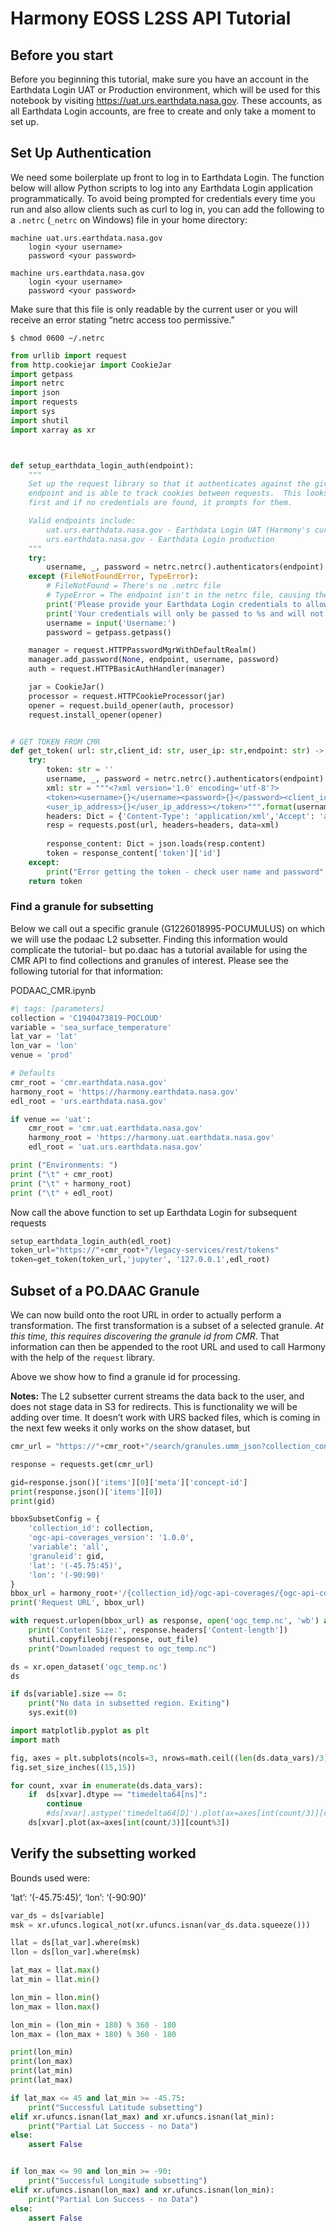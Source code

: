 # Harmony EOSS L2SS API Tutorial

## Before you start
Before you beginning this tutorial, make sure you have an account in the Earthdata Login UAT or Production environment, which 
will be used for this notebook by visiting [https://uat.urs.earthdata.nasa.gov](https://uat.urs.earthdata.nasa.gov).
These accounts, as all Earthdata Login accounts, are free to create and only take a moment to set up.

## Set Up Authentication

We need some boilerplate up front to log in to Earthdata Login.  The function below will allow Python
scripts to log into any Earthdata Login application programmatically.  To avoid being prompted for
credentials every time you run and also allow clients such as curl to log in, you can add the following
to a `.netrc` (`_netrc` on Windows) file in your home directory:

```
machine uat.urs.earthdata.nasa.gov
    login <your username>
    password <your password>
    
machine urs.earthdata.nasa.gov
    login <your username>
    password <your password>
```

Make sure that this file is only readable by the current user or you will receive an error stating
"netrc access too permissive."

`$ chmod 0600 ~/.netrc` 

```python
from urllib import request
from http.cookiejar import CookieJar
import getpass
import netrc
import json
import requests
import sys
import shutil
import xarray as xr



def setup_earthdata_login_auth(endpoint):
    """
    Set up the request library so that it authenticates against the given Earthdata Login
    endpoint and is able to track cookies between requests.  This looks in the .netrc file 
    first and if no credentials are found, it prompts for them.

    Valid endpoints include:
        uat.urs.earthdata.nasa.gov - Earthdata Login UAT (Harmony's current default)
        urs.earthdata.nasa.gov - Earthdata Login production
    """
    try:
        username, _, password = netrc.netrc().authenticators(endpoint)
    except (FileNotFoundError, TypeError):
        # FileNotFound = There's no .netrc file
        # TypeError = The endpoint isn't in the netrc file, causing the above to try unpacking None
        print('Please provide your Earthdata Login credentials to allow data access')
        print('Your credentials will only be passed to %s and will not be exposed in Jupyter' % (endpoint))
        username = input('Username:')
        password = getpass.getpass()

    manager = request.HTTPPasswordMgrWithDefaultRealm()
    manager.add_password(None, endpoint, username, password)
    auth = request.HTTPBasicAuthHandler(manager)

    jar = CookieJar()
    processor = request.HTTPCookieProcessor(jar)
    opener = request.build_opener(auth, processor)
    request.install_opener(opener)


# GET TOKEN FROM CMR 
def get_token( url: str,client_id: str, user_ip: str,endpoint: str) -> str:
    try:
        token: str = ''
        username, _, password = netrc.netrc().authenticators(endpoint)
        xml: str = """<?xml version='1.0' encoding='utf-8'?>
        <token><username>{}</username><password>{}</password><client_id>{}</client_id>
        <user_ip_address>{}</user_ip_address></token>""".format(username, password, client_id, user_ip)
        headers: Dict = {'Content-Type': 'application/xml','Accept': 'application/json'}
        resp = requests.post(url, headers=headers, data=xml)
        
        response_content: Dict = json.loads(resp.content)
        token = response_content['token']['id']
    except:
        print("Error getting the token - check user name and password", sys.exc_info()[0])
    return token
```

### Find a granule for subsetting

Below we call out a specific granule (G1226018995-POCUMULUS) on which we will use the podaac L2 subsetter. Finding this information would complicate the tutorial- but po.daac has a tutorial available for using the CMR API to find collections and granules of interest. Please see the following tutorial for that information:

PODAAC_CMR.ipynb

```python
#| tags: [parameters]
collection = 'C1940473819-POCLOUD'
variable = 'sea_surface_temperature'
lat_var = 'lat'
lon_var = 'lon'
venue = 'prod'
```

```python
# Defaults
cmr_root = 'cmr.earthdata.nasa.gov'
harmony_root = 'https://harmony.earthdata.nasa.gov'
edl_root = 'urs.earthdata.nasa.gov'
```

```python
if venue == 'uat':
    cmr_root = 'cmr.uat.earthdata.nasa.gov'
    harmony_root = 'https://harmony.uat.earthdata.nasa.gov'
    edl_root = 'uat.urs.earthdata.nasa.gov'

print ("Environments: ")
print ("\t" + cmr_root)
print ("\t" + harmony_root)
print ("\t" + edl_root)
```

Now call the above function to set up Earthdata Login for subsequent requests

```python
setup_earthdata_login_auth(edl_root)
token_url="https://"+cmr_root+"/legacy-services/rest/tokens"
token=get_token(token_url,'jupyter', '127.0.0.1',edl_root)
```

##  Subset of a PO.DAAC Granule

We can now build onto the root URL in order to actually perform a transformation.  The first transformation is a subset of a selected granule.  _At this time, this requires discovering the granule id from CMR_.  That information can then be appended to the root URL and used to call Harmony with the help of the `request` library.

Above we show how to find a granule id for processing.

**Notes:**
  The L2 subsetter current streams the data back to the user, and does not stage data in S3 for redirects. This is functionality we will be adding over time.
  It doesn't work with URS backed files, which is coming in the next few weeks
  it only works on the show dataset, but 

```python
cmr_url = "https://"+cmr_root+"/search/granules.umm_json?collection_concept_id="+collection+"&sort_key=-start_date&bounding_box=-90,-45.75,90,-45&token="+token

response = requests.get(cmr_url)

gid=response.json()['items'][0]['meta']['concept-id']
print(response.json()['items'][0])
print(gid)
```

```python
bboxSubsetConfig = {
    'collection_id': collection,
    'ogc-api-coverages_version': '1.0.0',
    'variable': 'all',
    'granuleid': gid,
    'lat': '(-45.75:45)',
    'lon': '(-90:90)'
}
bbox_url = harmony_root+'/{collection_id}/ogc-api-coverages/{ogc-api-coverages_version}/collections/{variable}/coverage/rangeset?granuleid={granuleid}&subset=lat{lat}&subset=lon{lon}'.format(**bboxSubsetConfig)
print('Request URL', bbox_url)
```

```python
with request.urlopen(bbox_url) as response, open('ogc_temp.nc', 'wb') as out_file:
    print('Content Size:', response.headers['Content-length'])
    shutil.copyfileobj(response, out_file)
    print("Downloaded request to ogc_temp.nc")
```

```python
ds = xr.open_dataset('ogc_temp.nc')
ds
```

```python
if ds[variable].size == 0:
    print("No data in subsetted region. Exiting")
    sys.exit(0)
```

```python
import matplotlib.pyplot as plt
import math

fig, axes = plt.subplots(ncols=3, nrows=math.ceil((len(ds.data_vars)/3)))
fig.set_size_inches((15,15))

for count, xvar in enumerate(ds.data_vars):
    if  ds[xvar].dtype == "timedelta64[ns]":
        continue
        #ds[xvar].astype('timedelta64[D]').plot(ax=axes[int(count/3)][count%3])
    ds[xvar].plot(ax=axes[int(count/3)][count%3])
```

## Verify the subsetting worked

Bounds used were: 

  'lat': '(-45.75:45)',
  'lon': '(-90:90)'

```python
var_ds = ds[variable]
msk = xr.ufuncs.logical_not(xr.ufuncs.isnan(var_ds.data.squeeze()))

llat = ds[lat_var].where(msk)
llon = ds[lon_var].where(msk)

lat_max = llat.max()
lat_min = llat.min()

lon_min = llon.min()
lon_max = llon.max()

lon_min = (lon_min + 180) % 360 - 180
lon_max = (lon_max + 180) % 360 - 180

print(lon_min)
print(lon_max)
print(lat_min)
print(lat_max)

if lat_max <= 45 and lat_min >= -45.75:
    print("Successful Latitude subsetting")
elif xr.ufuncs.isnan(lat_max) and xr.ufuncs.isnan(lat_min):
    print("Partial Lat Success - no Data")
else:
    assert False


if lon_max <= 90 and lon_min >= -90:
    print("Successful Longitude subsetting")
elif xr.ufuncs.isnan(lon_max) and xr.ufuncs.isnan(lon_min):
    print("Partial Lon Success - no Data")
else:
    assert False
```

